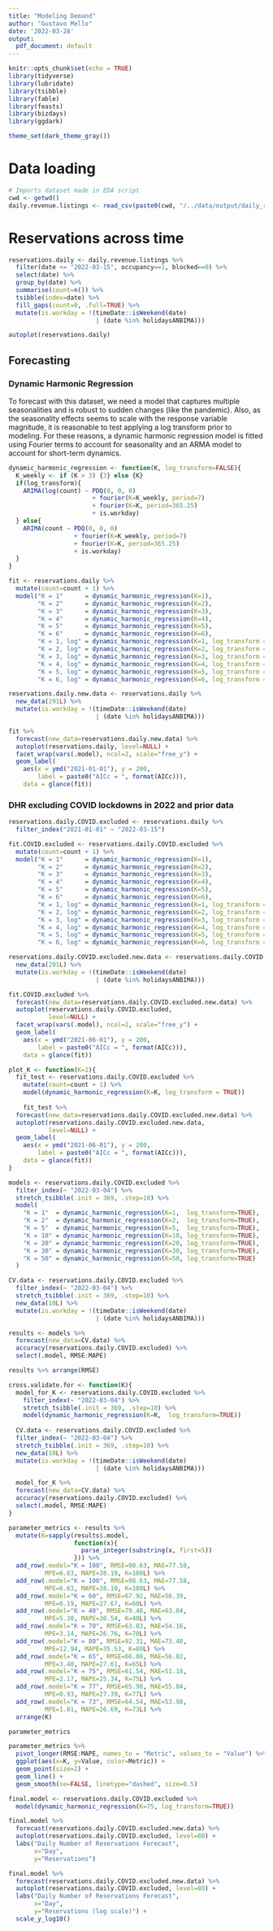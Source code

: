 ```yaml
---
title: "Modeling Demand"
author: "Gustavo Mello"
date: '2022-03-28'
output:
  pdf_document: default
---
```


```r
knitr::opts_chunk$set(echo = TRUE)
library(tidyverse)
library(lubridate)
library(tsibble)
library(fable)
library(feasts)
library(bizdays)
library(ggdark)

theme_set(dark_theme_gray())
```

# Data loading
```r
# Imports dataset made in EDA script
cwd <- getwd()
daily.revenue.listings <- read_csv(paste0(cwd, "/../data/output/daily_revenue_listings.csv"))
```

# Reservations across time
```r

reservations.daily <- daily.revenue.listings %>%
  filter(date <= "2022-03-15", occupancy==1, blocked==0) %>%
  select(date) %>%
  group_by(date) %>%
  summarise(count=n()) %>%
  tsibble(index=date) %>%
  fill_gaps(count=0, .full=TRUE) %>%
  mutate(is.workday = !(timeDate::isWeekend(date)
                        | (date %in% holidaysANBIMA)))

autoplot(reservations.daily)
```


## Forecasting
### Dynamic Harmonic Regression
To forecast with this dataset, we need a model that captures multiple seasonalities and is robust to sudden changes (like the pandemic). Also, as the seasonality effects seems to scale with the response variable magnitude, it is reasonable to test applying a log transform prior to modeling. For these reasons, a dynamic harmonic regression model is fitted using Fourier terms to account for seasonality and an ARMA model to account for short-term dynamics.
```r
dynamic_harmonic_regression <- function(K, log_transform=FALSE){
  K_weekly <- if (K > 3) {3} else {K}
  if(log_transform){
    ARIMA(log(count) ~ PDQ(0, 0, 0)
                       + fourier(K=K_weekly, period=7)
                       + fourier(K=K, period=365.25)
                       + is.workday)
  } else{
    ARIMA(count ~ PDQ(0, 0, 0)
                  + fourier(K=K_weekly, period=7)
                  + fourier(K=K, period=365.25)
                  + is.workday)
  }
}

fit <- reservations.daily %>%
  mutate(count=count + 1) %>%
  model("K = 1"      = dynamic_harmonic_regression(K=1),
        "K = 2"      = dynamic_harmonic_regression(K=2),
        "K = 3"      = dynamic_harmonic_regression(K=3),
        "K = 4"      = dynamic_harmonic_regression(K=4),
        "K = 5"      = dynamic_harmonic_regression(K=5),
        "K = 6"      = dynamic_harmonic_regression(K=6),
        "K = 1, log" = dynamic_harmonic_regression(K=1, log_transform = TRUE),
        "K = 2, log" = dynamic_harmonic_regression(K=2, log_transform = TRUE),
        "K = 3, log" = dynamic_harmonic_regression(K=3, log_transform = TRUE),
        "K = 4, log" = dynamic_harmonic_regression(K=4, log_transform = TRUE),
        "K = 5, log" = dynamic_harmonic_regression(K=5, log_transform = TRUE),
        "K = 6, log" = dynamic_harmonic_regression(K=6, log_transform = TRUE))
```

``` r
reservations.daily.new.data <- reservations.daily %>%
  new_data(291L) %>%
  mutate(is.workday = !(timeDate::isWeekend(date)
                        | (date %in% holidaysANBIMA)))

fit %>%
  forecast(new_data=reservations.daily.new.data) %>%
  autoplot(reservations.daily, level=NULL) +
  facet_wrap(vars(.model), ncol=2, scale="free_y") +
  geom_label(
    aes(x = ymd("2021-01-01"), y = 200,
        label = paste0("AICc = ", format(AICc))),
    data = glance(fit))
```

### DHR excluding COVID lockdowns in 2022 and prior data
```r
reservations.daily.COVID.excluded <- reservations.daily %>%
  filter_index("2021-01-01" ~ "2022-03-15")

fit.COVID.excluded <- reservations.daily.COVID.excluded %>%
  mutate(count=count + 1) %>%
  model("K = 1"      = dynamic_harmonic_regression(K=1),
        "K = 2"      = dynamic_harmonic_regression(K=2),
        "K = 3"      = dynamic_harmonic_regression(K=3),
        "K = 4"      = dynamic_harmonic_regression(K=4),
        "K = 5"      = dynamic_harmonic_regression(K=5),
        "K = 6"      = dynamic_harmonic_regression(K=6),
        "K = 1, log" = dynamic_harmonic_regression(K=1, log_transform = TRUE),
        "K = 2, log" = dynamic_harmonic_regression(K=2, log_transform = TRUE),
        "K = 3, log" = dynamic_harmonic_regression(K=3, log_transform = TRUE),
        "K = 4, log" = dynamic_harmonic_regression(K=4, log_transform = TRUE),
        "K = 5, log" = dynamic_harmonic_regression(K=5, log_transform = TRUE),
        "K = 6, log" = dynamic_harmonic_regression(K=6, log_transform = TRUE))
```

``` r
reservations.daily.COVID.excluded.new.data <- reservations.daily.COVID.excluded %>%
  new_data(291L) %>%
  mutate(is.workday = !(timeDate::isWeekend(date)
                        | (date %in% holidaysANBIMA)))

fit.COVID.excluded %>%
  forecast(new_data=reservations.daily.COVID.excluded.new.data) %>%
  autoplot(reservations.daily.COVID.excluded,
           level=NULL) +
  facet_wrap(vars(.model), ncol=2, scale="free_y") +
  geom_label(
    aes(x = ymd("2021-06-01"), y = 200,
        label = paste0("AICc = ", format(AICc))),
    data = glance(fit))
```

```r
plot_K <- function(K=2){
  fit_test <- reservations.daily.COVID.excluded %>%
    mutate(count=count + 1) %>%
    model(dynamic_harmonic_regression(K=K, log_transform = TRUE))
  
    fit_test %>%
  forecast(new_data=reservations.daily.COVID.excluded.new.data) %>%
  autoplot(reservations.daily.COVID.excluded.new.data,
           level=NULL) +
  geom_label(
    aes(x = ymd("2021-06-01"), y = 200,
        label = paste0("AICc = ", format(AICc))),
    data = glance(fit))
}
```

```r
models <- reservations.daily.COVID.excluded %>%
  filter_index(~ "2022-03-04") %>%
  stretch_tsibble(.init = 369, .step=10) %>%
  model(
    "K = 1"  = dynamic_harmonic_regression(K=1,  log_transform=TRUE),
    "K = 2"  = dynamic_harmonic_regression(K=2,  log_transform=TRUE),
    "K = 5"  = dynamic_harmonic_regression(K=5,  log_transform=TRUE),
    "K = 10" = dynamic_harmonic_regression(K=10, log_transform=TRUE),
    "K = 20" = dynamic_harmonic_regression(K=20, log_transform=TRUE),
    "K = 30" = dynamic_harmonic_regression(K=30, log_transform=TRUE),
    "K = 50" = dynamic_harmonic_regression(K=50, log_transform=TRUE)
  )
```

```r
CV.data <- reservations.daily.COVID.excluded %>%
  filter_index(~ "2022-03-04") %>%
  stretch_tsibble(.init = 369, .step=10) %>%
  new_data(10L) %>%
  mutate(is.workday = !(timeDate::isWeekend(date)
                        | (date %in% holidaysANBIMA)))

results <- models %>%
  forecast(new_data=CV.data) %>%
  accuracy(reservations.daily.COVID.excluded) %>%
  select(.model, RMSE:MAPE)

results %>% arrange(RMSE)
```

```r
cross.validate.for <- function(K){
  model_for_K <- reservations.daily.COVID.excluded %>%
    filter_index(~ "2022-03-04") %>%
    stretch_tsibble(.init = 369, .step=10) %>%
    model(dynamic_harmonic_regression(K=K,  log_transform=TRUE))
  
  CV.data <- reservations.daily.COVID.excluded %>%
  filter_index(~ "2022-03-04") %>%
  stretch_tsibble(.init = 369, .step=10) %>%
  new_data(10L) %>%
  mutate(is.workday = !(timeDate::isWeekend(date)
                        | (date %in% holidaysANBIMA)))

  model_for_K %>%
  forecast(new_data=CV.data) %>%
  accuracy(reservations.daily.COVID.excluded) %>%
  select(.model, RMSE:MAPE)
}
```

```r
parameter_metrics <- results %>%
  mutate(K=sapply(results$.model,
                  function(x){
                    parse_integer(substring(x, first=5))
                  })) %>%
  add_row(.model="K = 100", RMSE=98.63, MAE=77.58,
          MPE=6.63, MAPE=38.10, K=100L) %>%
  add_row(.model="K = 100", RMSE=98.63, MAE=77.58,
          MPE=6.63, MAPE=38.10, K=100L) %>%
  add_row(.model="K = 60", RMSE=67.92, MAE=56.39,
          MPE=6.19, MAPE=27.67, K=60L) %>%
  add_row(.model="K = 40", RMSE=79.48, MAE=63.04,
          MPE=5.30, MAPE=30.54, K=40L) %>%
  add_row(.model="K = 70", RMSE=63.83, MAE=54.16,
          MPE=3.14, MAPE=26.76, K=70L) %>%
  add_row(.model="K = 80", RMSE=92.31, MAE=73.40,
          MPE=12.94, MAPE=35.53, K=80L) %>%
  add_row(.model="K = 65", RMSE=66.08, MAE=56.02,
          MPE=3.40, MAPE=27.61, K=65L) %>%
  add_row(.model="K = 75", RMSE=61.54, MAE=51.18,
          MPE=2.17, MAPE=25.34, K=75L) %>%
  add_row(.model="K = 77", RMSE=65.98, MAE=55.84,
          MPE=0.93, MAPE=27.39, K=77L) %>%
  add_row(.model="K = 73", RMSE=64.54, MAE=53.98,
          MPE=1.01, MAPE=26.69, K=73L) %>%
  arrange(K)

parameter_metrics

parameter_metrics %>%
  pivot_longer(RMSE:MAPE, names_to = "Metric", values_to = "Value") %>%
  ggplot(aes(x=K, y=Value, color=Metric)) +
  geom_point(size=2) +
  geom_line() +
  geom_smooth(se=FALSE, linetype="dashed", size=0.5)
```
```r
final.model <- reservations.daily.COVID.excluded %>%
  model(dynamic_harmonic_regression(K=75, log_transform=TRUE))
```

```r
final.model %>%
  forecast(reservations.daily.COVID.excluded.new.data) %>%
  autoplot(reservations.daily.COVID.excluded, level=80) +
  labs("Daily Number of Reservations Forecast",
       x="Day",
       y="Reservations")

final.model %>%
  forecast(reservations.daily.COVID.excluded.new.data) %>%
  autoplot(reservations.daily.COVID.excluded, level=80) +
  labs("Daily Number of Reservations Forecast",
       x="Day",
       y="Reservations (log scale)") +
  scale_y_log10()
```

